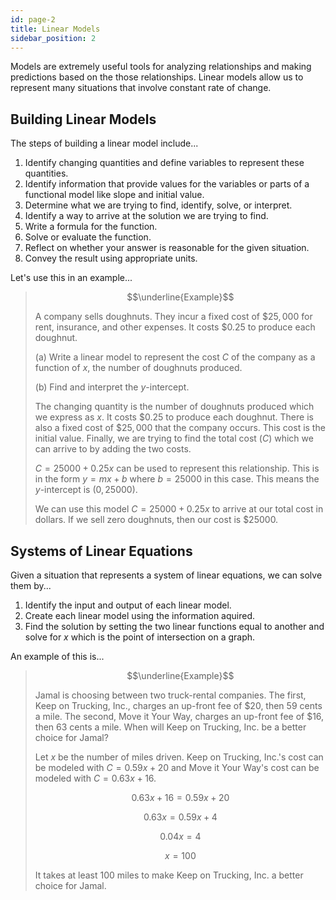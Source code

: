 ```yaml
---
id: page-2
title: Linear Models
sidebar_position: 2
---
```

Models are extremely useful tools for analyzing relationships and making predictions based on the those relationships. Linear models allow us to represent many situations that involve constant rate of change.

## Building Linear Models

The steps of building a linear model include...
1. Identify changing quantities and define variables to represent these quantities.
2. Identify information that provide values for the variables or parts of a functional model like slope and initial value.
3. Determine what we are trying to find, identify, solve, or interpret.
4. Identify a way to arrive at the solution we are trying to find.
5. Write a formula for the function.
6. Solve or evaluate the function.
7. Reflect on whether your answer is reasonable for the given situation.
8. Convey the result using appropriate units.

Let's use this in an example...

> $$\underline{Example}$$
>
> A company sells doughnuts. They incur a fixed cost of $\$25,000$ for rent, insurance, and other expenses. It costs $\$0.25$ to produce each doughnut.
>
> (a) Write a linear model to represent the cost $C$ of the company as a function of $x$, the number of doughnuts produced.
>
> (b) Find and interpret the $y$-intercept.
>
> The changing quantity is the number of doughnuts produced which we express as $x$. It costs $\$0.25$ to produce each doughnut. There is also a fixed cost of $\$25,000$ that the company occurs. This cost is the initial value. Finally, we are trying to find the total cost ($C$) which we can arrive to by adding the two costs.
>
> $C = 25000 + 0.25x$ can be used to represent this relationship. This is in the form $y = mx + b$ where $b = 25000$ in this case. This means the $y$-intercept is $(0, 25000)$.
>
> We can use this model $C = 25000 + 0.25x$ to arrive at our total cost in dollars. If we sell zero doughnuts, then our cost is $\$25000$.

## Systems of Linear Equations

Given a situation that represents a system of linear equations, we can solve them by...
1. Identify the input and output of each linear model.
2. Create each linear model using the information aquired.
3. Find the solution by setting the two linear functions equal to another and solve for $x$ which is the point of intersection on a graph.

An example of this is...

> $$\underline{Example}$$
>
> Jamal is choosing between two truck-rental companies. The first, Keep on Trucking, Inc., charges an up-front fee of $\$20$, then $59$ cents a mile. The second, Move it Your Way, charges an up-front fee of $\$16$, then $63$ cents a mile. When will Keep on Trucking, Inc. be a better choice for Jamal?
>
> Let $x$ be the number of miles driven. Keep on Trucking, Inc.'s cost can be modeled with $C = 0.59x + 20$ and Move it Your Way's cost can be modeled with $C = 0.63x + 16$.
>
> $$0.63x + 16 = 0.59x + 20$$
>
> $$0.63x = 0.59x + 4$$
>
> $$0.04x = 4$$
>
> $$x = 100$$
>
> It takes at least $100$ miles to make Keep on Trucking, Inc. a better choice for Jamal.